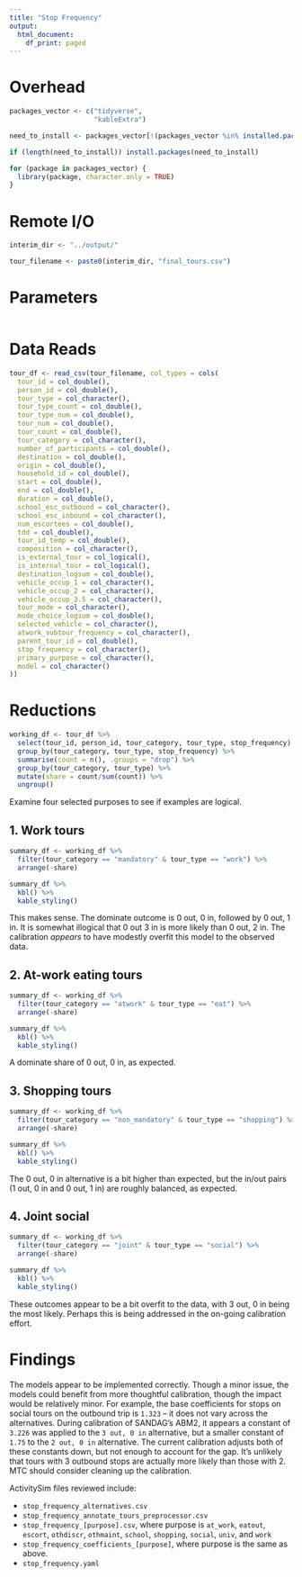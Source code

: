 ```yaml
---
title: "Stop Frequency"
output:
  html_document:
    df_print: paged
---
```


# Overhead
```r
packages_vector <- c("tidyverse",
                     "kableExtra")

need_to_install <- packages_vector[!(packages_vector %in% installed.packages()[,"Package"])]

if (length(need_to_install)) install.packages(need_to_install)

for (package in packages_vector) {
  library(package, character.only = TRUE)
}

```

# Remote I/O
```r
interim_dir <- "../output/"

tour_filename <- paste0(interim_dir, "final_tours.csv")

```

# Parameters
```r

```


# Data Reads
```r
tour_df <- read_csv(tour_filename, col_types = cols(
  tour_id = col_double(),
  person_id = col_double(),
  tour_type = col_character(),
  tour_type_count = col_double(),
  tour_type_num = col_double(),
  tour_num = col_double(),
  tour_count = col_double(),
  tour_category = col_character(),
  number_of_participants = col_double(),
  destination = col_double(),
  origin = col_double(),
  household_id = col_double(),
  start = col_double(),
  end = col_double(),
  duration = col_double(),
  school_esc_outbound = col_character(),
  school_esc_inbound = col_character(),
  num_escortees = col_double(),
  tdd = col_double(),
  tour_id_temp = col_double(),
  composition = col_character(),
  is_external_tour = col_logical(),
  is_internal_tour = col_logical(),
  destination_logsum = col_double(),
  vehicle_occup_1 = col_character(),
  vehicle_occup_2 = col_character(),
  vehicle_occup_3.5 = col_character(),
  tour_mode = col_character(),
  mode_choice_logsum = col_double(),
  selected_vehicle = col_character(),
  atwork_subtour_frequency = col_character(),
  parent_tour_id = col_double(),
  stop_frequency = col_character(),
  primary_purpose = col_character(),
  model = col_character()
))
```

# Reductions 
```r
working_df <- tour_df %>%
  select(tour_id, person_id, tour_category, tour_type, stop_frequency) %>%
  group_by(tour_category, tour_type, stop_frequency) %>%
  summarise(count = n(), .groups = "drop") %>%
  group_by(tour_category, tour_type) %>%
  mutate(share = count/sum(count)) %>%
  ungroup()
```

Examine four selected purposes to see if examples are logical. 

## 1. Work tours
```r
summary_df <- working_df %>%
  filter(tour_category == "mandatory" & tour_type == "work") %>%
  arrange(-share)

summary_df %>%
  kbl() %>%
  kable_styling()
```

This makes sense. The dominate outcome is 0 out, 0 in, followed by 0 out, 1 in. It is somewhat illogical that 0 out 3 in is more likely than 0 out, 2 in. The calibration *appears* to have modestly overfit this model to the observed data. 

## 2. At-work eating tours
```r
summary_df <- working_df %>%
  filter(tour_category == "atwork" & tour_type == "eat") %>%
  arrange(-share)

summary_df %>%
  kbl() %>%
  kable_styling()
```

A dominate share of 0 out, 0 in, as expected.

## 3. Shopping tours
```r
summary_df <- working_df %>%
  filter(tour_category == "non_mandatory" & tour_type == "shopping") %>%
  arrange(-share)

summary_df %>%
  kbl() %>%
  kable_styling()
```

The 0 out, 0 in alternative is a bit higher than expected, but the in/out pairs (1 out, 0 in and 0 out, 1 in) are roughly balanced, as expected. 

## 4. Joint social
```r
summary_df <- working_df %>%
  filter(tour_category == "joint" & tour_type == "social") %>%
  arrange(-share)

summary_df %>%
  kbl() %>%
  kable_styling()
```

These outcomes appear to be a bit overfit to the data, with 3 out, 0 in being the most likely. Perhaps this is being addressed in the on-going calibration effort.  


# Findings
The models appear to be implemented correctly. Though a minor issue, the models could benefit from more thoughtful calibration, though the impact would be relatively minor. For example, the base coefficients for stops on social tours on the outbound trip is `1.323` -- it does not vary across the alternatives. During calibration of SANDAG's ABM2, it appears a constant of `3.226` was applied to the `3 out, 0 in` alternative, but a smaller constant of `1.75` to the `2 out, 0 in` alternative. The current calibration adjusts both of these constants down, but not enough to account for the gap. It's unlikely that tours with 3 outbound stops are actually more likely than those with 2. MTC should consider cleaning up the calibration. 

ActivitySim files reviewed include:

- `stop_frequency_alternatives.csv`
- `stop_frequency_annotate_tours_preprocessor.csv`
- `stop_frequency_[purpose].csv`, where purpose is `at_work`, `eatout`, `escort`, `othdiscr`, `othmaint`, `school`, `shopping`, `social`, `univ`, and `work`
- `stop_frequency_coefficients_[purpose]`, where purpose is the same as above.
- `stop_frequency.yaml`


###


